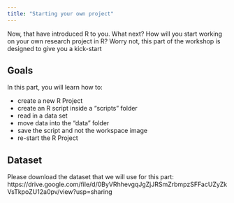 ```yaml
---
title: "Starting your own project"
---
```


Now, that have introduced R to you. What next? How will you start working on your own research project in R? Worry not, this part of the workshop is designed to give you a kick-start 


## Goals

In this part, you will learn how to:

 - create a new R Project
 - create an R script inside a "scripts" folder
 - read in a data set
 - move data into the "data" folder
 - save the script and not the workspace image
 - re-start the R Project


## Dataset

Please download the dataset that we will use for this part: https://drive.google.com/file/d/0ByVRhhevgqJgZjJRSmZrbmpzSFFacUZyZkVsTkpoZU12a0pv/view?usp=sharing

